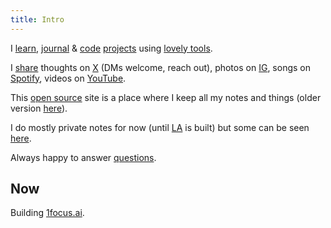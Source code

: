 ```yaml
---
title: Intro
---
```


I [learn](/learn), [journal](/looking-back) & [code](https://github.com/nikivdev) [projects](/focus) using [lovely tools](/workflow).

I [share](/sharing) thoughts on [X](https://x.com/nikivdev) (DMs welcome, reach out), photos on [IG](https://instagram.com/nikiv.dev), songs on [Spotify](https://open.spotify.com/user/nikitavoloboev), videos on [YouTube](https://youtube.com/nikitavoloboev).

This [open source](https://github.com/nikivdev/nikiv) site is a place where I keep all my notes and things (older version [here](https://wiki.nikiv.dev)).

I do mostly private notes for now (until [LA](https://github.com/learn-anything/learn-anything) is built) but some can be seen [here](/notes).

Always happy to answer [questions](https://github.com/nikivdev/ama).

## Now

Building [1focus.ai](https://1focus.ai).
